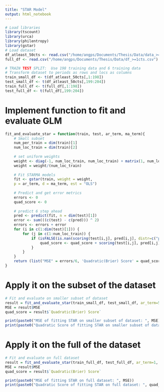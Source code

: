 ```yaml
---
title: "STAR Model"
output: html_notebook
---
```


```r
# Load libraries
library(tscount)
library(urca)
library(philentropy)
library(gstar)
# Load dataset
df_atleast_50cts <- read.csv("/home/angps/Documents/Thesis/Data/data_>=50cts.csv")
full_df <- read.csv("/home/angps/Documents/Thesis/Data/df_>=1cts.csv")

# TRAIN TEST SPLIT:  Use 198 training data and 6 training data
# Transform dataset to periods as rows and locs as columns
train_small_df <- t(df_atleast_50cts[,1:198])
test_small_df <- t(df_atleast_50cts[,199:204])
train_full_df <- t(full_df[,1:198])
test_full_df <- t(full_df[,199:204])
```

# Implement function to fit and evaluate GLM
```r

fit_and_evaluate_star = function(train, test, ar_term, ma_term){
    # Small subset
    num_per_train = dim(train)[1]
    num_loc_train = dim(train)[2]
    
    # set uniform weights
    weight <- diag(-1, num_loc_train, num_loc_train) + matrix(1, num_loc_train, num_loc_train)
    weight = weight/(num_loc_train)
    
    # Fit STARMA models
    fit <- gstar(train, weight = weight,
    p = ar_term, d = ma_term, est = "OLS")
    
    # Predict and get error metrics
    errors <- 0
    quad_score <- 0
    
    # predict 6 step ahead
    pred <- predict(fit, n = dim(test)[1])
    error <- sum(((c(test) - c(pred))) ^ 2)
    errors <- errors + error
    for (i in c(1:dim(test)[1])) {
        for (j in c(1:num_loc_train)) {
            if (isFALSE(is.nan(scoring(test[i,j], pred[i,j], distr=c("poisson"))['quadratic']))) {
                quad_score <- quad_score + scoring(test[i,j], pred[i,j], distr=c("poisson"))['quadratic']
            }
        }
    }
    return (list("MSE" = errors/6, 'Quadratic(Brier) Score' = quad_score/6))
}

```


# Apply it on the subset of the dataset 
```r
# Fit and evaluate on smaller subset of dataset
result = fit_and_evaluate_star(train_small_df, test_small_df, ar_term=5, ma_term=0)
MSE = result$MSE
quad_score = result$`Quadratic(Brier) Score`

print(paste0("MSE of fitting STAR on smaller subset of dataset: ", MSE))
print(paste0("Quadratic Score of fitting STAR on smaller subset of dataset: ", quad_score))
```

# Apply it on the full of the dataset 
```r
# Fit and evaluate on full dataset
result = fit_and_evaluate_star(train_full_df, test_full_df, ar_term=1, ma_term=0)
MSE = result$MSE
quad_score = result$`Quadratic(Brier) Score`

print(paste0("MSE of fitting STAR on full dataset: ", MSE))
print(paste0("Quadratic Score of fitting STAR on full dataset: ", quad_score))
```



